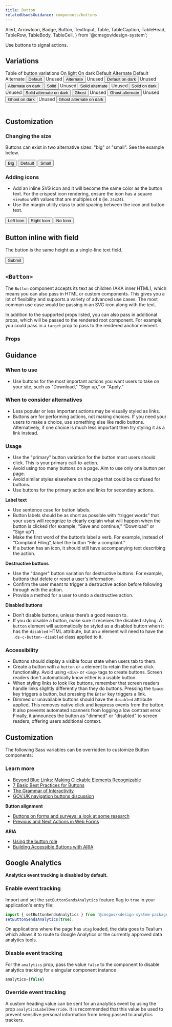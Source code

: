 ```yaml
---
title: Button
relatedUswdsGuidance: components/buttons
---
```


  Alert,
  ArrowIcon,
  Badge,
  Button,
  TextInput,
  Table,
  TableCaption,
  TableHead,
  TableRow,
  TableBody,
  TableCell,
} from '@cmsgov/design-system';

Use buttons to signal actions.

## Variations

<Table stackable stackableBreakpoint="md" className="ds-u-margin-bottom--2">
  <TableCaption>Table of button variations</TableCaption>
  <colgroup span="2" />
  <colgroup span="2" />
  <TableHead>
    <TableRow>
      <TableCell colSpan="2" scope="colgroup">On light</TableCell>
      <TableCell colSpan="2" scope="colgroup">On dark</TableCell>
    </TableRow>
    <TableRow>
      <TableCell scope="col">Default</TableCell>
      <TableCell scope="col">Alternate</TableCell>
      <TableCell scope="col">Default</TableCell>
      <TableCell scope="col">Alternate</TableCell>
    </TableRow>
  </TableHead>
  <TableBody>
    <TableRow>
      <TableCell>
        <Button>Default</Button>
      </TableCell>
      <TableCell>
        <ThemeContent onlyThemes={['healthcare', 'medicare']}>
          <Badge variation="alert">Unused</Badge>
        </ThemeContent>
        <ThemeContent neverThemes={['healthcare', 'medicare']}>
          <Button isAlternate>Alternate</Button>
        </ThemeContent>
      </TableCell>
      <TableCell className="ds-base--inverse">
        <ThemeContent onlyThemes={['healthcare', 'medicare']}>
          <Badge variation="alert">Unused</Badge>
        </ThemeContent><ThemeContent neverThemes={['healthcare', 'medicare']}>
          <Button onDark>Default on dark</Button>
        </ThemeContent>
      </TableCell>
      <TableCell className="ds-base--inverse">
        <ThemeContent onlyThemes={['healthcare', 'medicare']}>
          <Badge variation="alert">Unused</Badge>
        </ThemeContent><ThemeContent neverThemes={['healthcare', 'medicare']}>
          <Button isAlternate onDark>
            Alternate on dark
          </Button>
        </ThemeContent>
      </TableCell>
    </TableRow>
    <TableRow>
      <TableCell>
        <Button variation="solid">Solid</Button>
      </TableCell>
      <TableCell>
        <ThemeContent onlyThemes={['healthcare']}>
          <Badge variation="alert">Unused</Badge>
        </ThemeContent><ThemeContent neverThemes={['healthcare']}>
          <Button variation="solid" isAlternate>
            Solid alternate
          </Button>
        </ThemeContent>
      </TableCell>
      <TableCell className="ds-base--inverse">
        <ThemeContent onlyThemes={['healthcare']}>
          <Badge variation="alert">Unused</Badge>
        </ThemeContent><ThemeContent neverThemes={['healthcare']}>
          <Button variation="solid" onDark>
            Solid on dark
          </Button>
        </ThemeContent>
      </TableCell>
      <TableCell className="ds-base--inverse">
        <ThemeContent onlyThemes={['healthcare']}>
          <Badge variation="alert">Unused</Badge>
        </ThemeContent><ThemeContent neverThemes={['healthcare']}>
          <Button variation="solid" isAlternate onDark>
            Solid alternate on dark
          </Button>
        </ThemeContent>
      </TableCell>
    </TableRow>
    <TableRow>
      <TableCell>
        <Button variation="ghost">Ghost</Button>
      </TableCell>
      <TableCell>
        <ThemeContent onlyThemes={['healthcare', 'medicare']}>
          <Badge variation="alert">Unused</Badge>
        </ThemeContent><ThemeContent neverThemes={['healthcare', 'medicare']}>
          <Button variation="ghost" isAlternate>
            Ghost alternate
          </Button>
        </ThemeContent>
      </TableCell>
      <TableCell className="ds-base--inverse">
        <ThemeContent onlyThemes={['healthcare']}>
          <Badge variation="alert">Unused</Badge>
        </ThemeContent><ThemeContent neverThemes={['healthcare']}>
          <Button variation="ghost" onDark>
            Ghost on dark
          </Button>
        </ThemeContent>
      </TableCell>
      <TableCell className="ds-base--inverse">
        <ThemeContent onlyThemes={['healthcare', 'medicare']}>
          <Badge variation="alert">Unused</Badge>
        </ThemeContent><ThemeContent neverThemes={['healthcare', 'medicare']}>
          <Button variation="ghost" isAlternate onDark>
            Ghost alternate on dark
          </Button>
        </ThemeContent>
      </TableCell>
    </TableRow>
  </TableBody>
</Table>

## Customization

### Changing the size

Buttons can exist in two alternative sizes: "big" or "small". See the example below.

<EmbeddedExample>
  <div>
    <Button className="ds-u-margin-right--1" size="big">
      Big
    </Button>
    <Button className="ds-u-margin-right--1">Default</Button>
    <Button className="ds-u-margin-right--1" size="small">
      Small
    </Button>
  </div>
</EmbeddedExample>

### Adding icons

- Add an inline SVG icon and it will become the same color as the button text. For the crispest icon rendering, ensure the icon has a square `viewBox` with values that are multiples of `8` (ie. `24x24`).
- Use the margin utility class to add spacing between the icon and button text.

<EmbeddedExample>
  <div>
    <Button className="ds-u-margin-right--1">
      <ArrowIcon direction="left" className="ds-u-margin-right--05" />
      Left Icon
    </Button>
    <Button className="ds-u-margin-right--1">
      Right Icon
      <ArrowIcon direction="right" className="ds-u-margin-left--05" />
    </Button>
    <Button>No Icon</Button>
  </div>
</EmbeddedExample>

## Button inline with field

The button is the same height as a single-line text field.

<EmbeddedExample>
  <div>
    <TextInput fieldClassName="ds-u-display--inline-block ds-u-margin-right--05" type="text" />
    <Button>Submit</Button>
  </div>
</EmbeddedExample>

## `<Button>`

The `Button` component accepts its text as children (AKA inner HTML), which
means you can also pass in HTML or custom components. This gives you a lot of
flexibility and supports a variety of advanced use cases. The most common use
case would be passing in an SVG icon along with the text.

In addition to the supported props listed, you can also pass in additional
props, which will be passed to the rendered root component. For example,
you could pass in a `target` prop to pass to the rendered anchor element.

<StorybookExample
  componentName="button"
  sourceFilePath="components/Button/Button.tsx"
  storyId="components-button--default"
/>

### Props

<PropTable componentName="Button" />

## Guidance

### When to use

- Use buttons for the most important actions you want users to take on your site, such as "Download," "Sign up," or "Apply."

### When to consider alternatives

- Less popular or less important actions may be visually styled as links.
- Buttons are for performing actions, not making choices. If you need your users to make a choice, use something else like radio buttons. Alternatively, if one choice is much less important then try styling it as a link instead.

### Usage

- Use the "primary" button variation for the button most users should click. This is your primary call-to-action.
- Avoid using too many buttons on a page. Aim to use only one button per page.
- Avoid similar styles elsewhere on the page that could be confused for buttons.
- Use buttons for the primary action and links for secondary actions.

**Label text**

- Use sentence case for button labels.
- Button labels should be as short as possible with “trigger words” that your users will recognize to clearly explain what will happen when the button is clicked (for example, “Save and continue,” “Download” or “Sign up”).
- Make the first word of the button’s label a verb. For example, instead of “Complaint Filing”, label the button “File a complaint.”
- If a button has an icon, it should still have accompanying text describing the action.

**Destructive buttons**

- Use the "danger" button variation for destructive buttons. For example, buttons that delete or reset a user's information.
- Confirm the user meant to trigger a destructive action before following through with the action.
- Provide a method for a user to undo a destructive action.

**Disabled buttons**

- Don’t disable buttons, unless there’s a good reason to.
- If you do disable a button, make sure it receives the disabled styling. A `button` element will automatically be styled as a disabled button when it has the `disabled` HTML attribute, but an `a` element will need to have the `.ds-c-button--disabled` class applied to it.

### Accessibility

- Buttons should display a visible focus state when users tab to them.
- Create a button with a `button` or `a` element to retain the native click functionality. Avoid using `<div>` or `<img>` tags to create buttons. Screen readers don't automatically know either is a usable button.
- When styling links to look like buttons, remember that screen readers handle links slightly differently than they do buttons. Pressing the `Space` key triggers a button, but pressing the `Enter` key triggers a link.
- Dimmed or unavailable buttons should have the `disabled` attribute applied. This removes native click and keypress events from the button. It also prevents automated scanners from logging a low contrast error. Finally, it announces the button as "dimmed" or "disabled" to screen readers, offering users additional context.

## Customization

The following Sass variables can be overridden to customize Button components:

<ComponentThemeOptions componentname="button" />

### Learn more

- [Beyond Blue Links: Making Clickable Elements Recognizable](https://www.nngroup.com/articles/clickable-elements/)
- [7 Basic Best Practices for Buttons](http://www.uxmatters.com/mt/archives/2012/05/7-basic-best-practices-for-buttons.php)
- [The Grammar of Interactivity](http://www.uxbooth.com/articles/the-grammar-of-interactivity/)
- [GOV.UK navigation buttons discussion](https://paper.dropbox.com/doc/Navigation-buttons-continue-next-previous-ghLqL5a9Ostxxb3rvBhyO)

**Button alignment**

- [Buttons on forms and surveys: a look at some research](http://www.slideshare.net/cjforms/buttons-on-forms-and-surveys-a-look-at-some-research-2012)
- [Previous and Next Actions in Web Forms](https://www.lukew.com/ff/entry.asp?730=)

**ARIA**

- [Using the button role](https://developer.mozilla.org/en-US/docs/Web/Accessibility/ARIA/ARIA_Techniques/Using_the_button_role)
- [Building Accessible Buttons with ARIA](https://www.deque.com/blog/accessible-aria-buttons)

## Google Analytics

**Analytics event tracking is disabled by default.**

### Enable event tracking

Import and set the `setButtonSendsAnalytics` feature flag to `true` in your application's entry file:

```js
import { setButtonSendsAnalytics } from '@cmsgov/<design-system-package>';
setButtonSendsAnalytics(true);
```

On applications where the page has `utag` loaded, the data goes to Tealium which allows it to route to Google Analytics or the currently approved data analytics tools.

### Disable event tracking

For the `analytics` prop, pass the value `false` to the component to disable analytics tracking for a singular component instance

```js
analytics={false}
```

### Override event tracking

A custom heading value can be sent for an analytics event by using the prop `analyticsLabelOverride`. It is recommended that this value be used to prevent sensitive personal information from being passed to analytics trackers.
